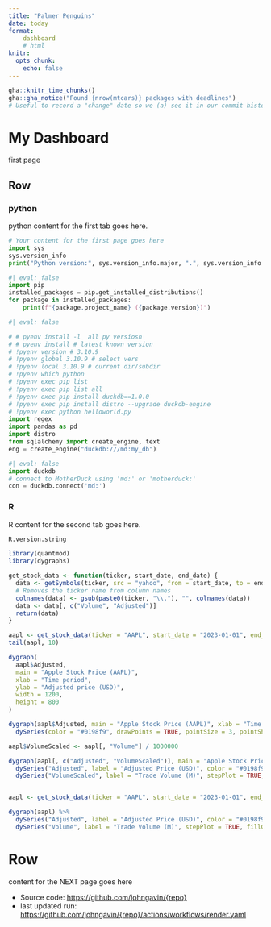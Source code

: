 ```yaml
---
title: "Palmer Penguins"
date: today
format: 
    dashboard
    # html
knitr:
  opts_chunk: 
    echo: false
---
```

```r
gha::knitr_time_chunks()
gha::gha_notice("Found {nrow(mtcars)} packages with deadlines")
# Useful to record a "change" date so we (a) see it in our commit history

```

# My Dashboard
first page

## Row {height=20%}
::: {.panel-tabset group="language"}
### python 
<!-- {width=20%,height=10%} -->
python content for the first tab goes here.
```python
# Your content for the first page goes here
import sys
sys.version_info
print("Python version:", sys.version_info.major, ".", sys.version_info.minor)
```
```python
#| eval: false
import pip
installed_packages = pip.get_installed_distributions()
for package in installed_packages:
    print(f"{package.project_name} ({package.version})")

```
```python
#| eval: false

# # pyenv install -l  all py versiosn
# # pyenv install # latest known version
# !pyenv version # 3.10.9
# !pyenv global 3.10.9 # select vers
# !pyenv local 3.10.9 # current dir/subdir
# !pyenv which python
# !pyenv exec pip list 
# !pyenv exec pip list all
# !pyenv exec pip install duckdb==1.0.0
# !pyenv exec pip install distro --upgrade duckdb-engine
# !pyenv exec python helloworld.py
import regex
import pandas as pd
import distro
from sqlalchemy import create_engine, text
eng = create_engine("duckdb:///md:my_db")
```
```python
#| eval: false
import duckdb
# connect to MotherDuck using 'md:' or 'motherduck:'
con = duckdb.connect('md:')

```
:::
::: {.panel-tabset group="language"}
### R 
<!-- {width=40%,height=10%}-->
R content for the second tab goes here.
```r
R.version.string
```
```r
library(quantmod)
library(dygraphs)

get_stock_data <- function(ticker, start_date, end_date) {
  data <- getSymbols(ticker, src = "yahoo", from = start_date, to = end_date, auto.assign = FALSE)
  # Removes the ticker name from column names
  colnames(data) <- gsub(paste0(ticker, "\\."), "", colnames(data))
  data <- data[, c("Volume", "Adjusted")]
  return(data)
}

aapl <- get_stock_data(ticker = "AAPL", start_date = "2023-01-01", end_date = "2024-01-01")
tail(aapl, 10)

dygraph(
  aapl$Adjusted,
  main = "Apple Stock Price (AAPL)",
  xlab = "Time period",
  ylab = "Adjusted price (USD)",
  width = 1200,
  height = 800
)

dygraph(aapl$Adjusted, main = "Apple Stock Price (AAPL)", xlab = "Time period", ylab = "Adjusted price (USD)") %>%
  dySeries(color = "#0198f9", drawPoints = TRUE, pointSize = 3, pointShape = "square")

aapl$VolumeScaled <- aapl[, "Volume"] / 1000000

dygraph(aapl[, c("Adjusted", "VolumeScaled")], main = "Apple Stock Price (AAPL) and Trade Volume") %>%
  dySeries("Adjusted", label = "Adjusted Price (USD)", color = "#0198f9", drawPoints = TRUE, pointSize = 3, pointShape = "square") %>%
  dySeries("VolumeScaled", label = "Trade Volume (M)", stepPlot = TRUE, fillGraph = TRUE, color = "#FF9900")


aapl <- get_stock_data(ticker = "AAPL", start_date = "2023-01-01", end_date = "2024-01-01")

dygraph(aapl) %>%
  dySeries("Adjusted", label = "Adjusted Price (USD)", color = "#0198f9", drawPoints = TRUE, pointSize = 3, pointShape = "square") %>%
  dySeries("Volume", label = "Trade Volume (M)", stepPlot = TRUE, fillGraph = TRUE, color = "#FF9900", axis = "y2")

```
:::

# Row {height=30%}
content for the NEXT page goes here



+ Source code: <https://github.com/johngavin/{repo}> 
+ last updated run: <https://github.com/johngavin/{repo}/actions/workflows/render.yaml>